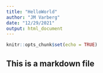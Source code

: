 ```yaml
---
title: "HelloWorld"
author: "JM Varberg"
date: "12/29/2021"
output: html_document
---
```


```r
knitr::opts_chunk$set(echo = TRUE)
```

## This is a markdown file